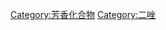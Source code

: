{{catmore}}
{{Commons cat|Imidazoles}}

[[Category:芳香化合物|Category:芳香化合物]]
[[Category:二唑|Category:二唑]]